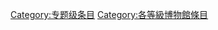 {{catmore1|[[Wikipedia:博物馆专题|Wikipedia:博物馆专题]]}}
{{Articles by Quality|topic=博物館|project=博物館|format=toc}}
{{CategoryTOC}}
{{emptycat}}

[[Category:专题级条目|Category:专题级条目]]
[[Category:各等級博物館條目|Category:各等級博物館條目]]